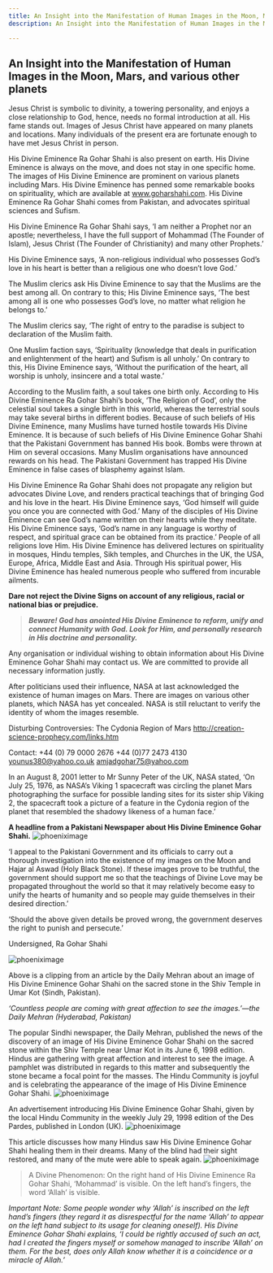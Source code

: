 ```yaml
---
title: An Insight into the Manifestation of Human Images in the Moon, Mars, and various other planets
description: An Insight into the Manifestation of Human Images in the Moon, Mars, and various other planets

---
```

## An Insight into the Manifestation of Human Images in the Moon, Mars, and various other planets

Jesus Christ is symbolic to divinity, a towering personality, and enjoys a
close relationship to God, hence, needs no formal introduction at all. His
fame stands out. Images of Jesus Christ have appeared on many planets
and locations. Many individuals of the present era are fortunate enough
to have met Jesus Christ in person.

His Divine Eminence Ra Gohar Shahi is also present on earth. His Divine
Eminence is always on the move, and does not stay in one specific home.
The images of His Divine Eminence are prominent on various planets
including Mars. His Divine Eminence has penned some remarkable books
on spirituality, which are available at www.goharshahi.com. His Divine
Eminence Ra Gohar Shahi comes from Pakistan, and advocates spiritual
sciences and Sufism.

His Divine Eminence Ra Gohar Shahi says, ‘I am neither a Prophet nor an
apostle; nevertheless, I have the full support of Mohammad (The Founder
of Islam), Jesus Christ (The Founder of Christianity) and many other
Prophets.’

His Divine Eminence says, ‘A non-religious individual who possesses God’s
love in his heart is better than a religious one who doesn’t love God.’

The Muslim clerics ask His Divine Eminence to say that the Muslims are
the best among all. On contrary to this; His Divine Eminence says, ‘The 
best among all is one who possesses God’s love, no matter what religion
he belongs to.’

The Muslim clerics say, ‘The right of entry to the paradise is subject to
declaration of the Muslim faith.

One Muslim faction says, ‘Spirituality (knowledge that deals in purification
and enlightenment of the heart) and Sufism is all unholy.’ On contrary to
this, His Divine Eminence says, ‘Without the purification of the heart, all
worship is unholy, insincere and a total waste.’

According to the Muslim faith, a soul takes one birth only. According to
His Divine Eminence Ra Gohar Shahi’s book, ‘The Religion of God’, only
the celestial soul takes a single birth in this world, whereas the terrestrial
souls may take several births in different bodies. Because of such beliefs
of His Divine Eminence, many Muslims have turned hostile towards His
Divine Eminence. It is because of such beliefs of His Divine Eminence
Gohar Shahi that the Pakistani Government has banned His book. Bombs
were thrown at Him on several occasions. Many Muslim organisations
have announced rewards on his head. The Pakistani Government has
trapped His Divine Eminence in false cases of blasphemy against Islam.

His Divine Eminence Ra Gohar Shahi does not propagate any religion but
advocates Divine Love, and renders practical teachings that of bringing
God and his love in the heart. His Divine Eminence says, ‘God himself
will guide you once you are connected with God.’ Many of the disciples
of His Divine Eminence can see God’s name written on their hearts while
they meditate. His Divine Eminence says, ‘God’s name in any language
is worthy of respect, and spiritual grace can be obtained from its practice.’
People of all religions love Him. His Divine Eminence has delivered
lectures on spirituality in mosques, Hindu temples, Sikh temples, and
Churches in the UK, the USA, Europe, Africa, Middle East and Asia.
Through His spiritual power, His Divine Eminence has healed numerous
people who suffered from incurable ailments.

**Dare not reject the Divine Signs on account of any religious, racial or
national bias or prejudice.**

> __***Beware! God has anointed His Divine
Eminence to reform, unify and connect
Humanity with God. Look for Him, and
personally research in His doctrine and
personality.***__

Any organisation or individual wishing to obtain information about His
Divine Eminence Gohar Shahi may contact us. We are committed to
provide all necessary information justly.

After politicians used their influence, NASA at last acknowledged the
existence of human images on Mars. There are images on various other
planets, which NASA has yet concealed. NASA is still reluctant to verify
the identity of whom the images resemble.

Disturbing Controversies: The Cydonia Region of Mars
http://creation-science-prophecy.com/links.htm

Contact:
+44 (0) 79 0000 2676
+44 (0)77 2473 4130
younus380@yahoo.co.uk
amjadgohar75@yahoo.com

In an August 8, 2001 letter to Mr Sunny Peter of the UK, NASA stated,
‘On July 25, 1976, as NASA’s Viking 1 spacecraft was circling the planet
Mars photographing the surface for possible landing sites for its sister ship
Viking 2, the spacecraft took a picture of a feature in the Cydonia region
of the planet that resembled the shadowy likeness of a human face.’

**A headline from a Pakistani Newspaper about His Divine Eminence
Gohar Shahi.**
![phoeniximage](../../Public/41.png)

‘I appeal to the Pakistani Government and its officials to carry out a
thorough investigation into the existence of my images on the Moon
and Hajar al Aswad (Holy Black Stone). If these images prove to be
truthful, the government should support me so that the teachings of
Divine Love may be propagated throughout the world so that it may
relatively become easy to unify the hearts of humanity and so people
may guide themselves in their desired direction.’

‘Should the above given details be proved wrong, the government
deserves the right to punish and persecute.’

Undersigned, 
Ra Gohar Shahi

![phoeniximage](../../Public/42.png)


Above is a clipping from an article by the Daily Mehran about an image
of His Divine Eminence Gohar Shahi on the sacred stone in the Shiv
Temple in Umar Kot (Sindh, Pakistan).

*‘Countless people are coming with great affection to see the images.’—the
Daily Mehran (Hyderabad, Pakistan)*

The popular Sindhi newspaper, the Daily Mehran, published the news
of the discovery of an image of His Divine Eminence Gohar Shahi on
the sacred stone within the Shiv Temple near Umar Kot in its June 6,
1998 edition. Hindus are gathering with great affection and interest to
see the image. A pamphlet was distributed in regards to this matter and
subsequently the stone became a focal point for the masses. The Hindu
Community is joyful and is celebrating the appearance of the image of
His Divine Eminence Gohar Shahi.
![phoeniximage](../../Public/43.png)

An advertisement introducing His Divine Eminence Gohar Shahi, given
by the local Hindu Community in the weekly July 29, 1998 edition of
the Des Pardes, published in London (UK).
![phoeniximage](../../Public/44.png)

This article discusses how many Hindus saw His Divine Eminence
Gohar Shahi healing them in their dreams. Many of the blind had their
sight restored, and many of the mute were able to speak again.
![phoeniximage](../../Public/45.png)

> A Divine Phenomenon: On the right hand of His Divine Eminence
Ra Gohar Shahi, ‘Mohammad’ is visible. On the left hand’s fingers, the
word ‘Allah’ is visible.

*Important Note: Some people wonder why ‘Allah’ is inscribed on the
left hand’s fingers (they regard it as disrespectful for the name ‘Allah’
to appear on the left hand subject to its usage for cleaning oneself). His
Divine Eminence Gohar Shahi explains, ‘I could be rightly accused of
such an act, had I created the fingers myself or somehow managed to
inscribe ‘Allah’ on them. For the best, does only Allah know whether it
is a coincidence or a miracle of Allah.’*